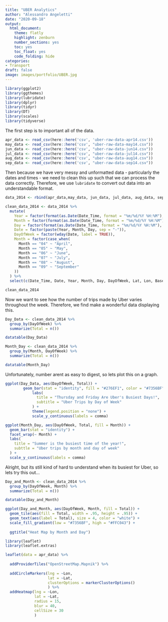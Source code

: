 ```yaml
---
title: "UBER Analytics"
author: "Alessandro Angeletti"
date: "2020-09-18"
output:
  html_document:
    theme: flatly
    highlight: zenburn
    number_sections: yes
    toc: yes
    toc_float: yes
    code_folding: hide
categories:
- Transport
draft: false
image: images/portfolio/UBER.jpg
---
```


```r
library(ggplot2)
library(ggthemes)
library(lubridate)
library(dplyr)
library(tidyr)
library(DT)
library(scales)
library(tidyverse)
```

The first step is to important all of the data.

```r
apr_data <- read_csv(here::here('csv', 'uber-raw-data-apr14.csv'))
may_data <- read_csv(here::here('csv', "uber-raw-data-may14.csv"))
jun_data <- read_csv(here::here('csv', "uber-raw-data-jun14.csv"))
jul_data <- read_csv(here::here('csv', "uber-raw-data-jul14.csv"))
aug_data <- read_csv(here::here('csv', "uber-raw-data-aug14.csv"))
sep_data <- read_csv(here::here('csv', "uber-raw-data-sep14.csv"))
```


Then because we have very messy and unformatted data - particularly the dates and times - we need to clean this up such that we can process the data correctly. Therefore, we use `lubridate` to convert out data into an understandable format.

```r
data_2014 <- rbind(apr_data,may_data, jun_data, jul_data, aug_data, sep_data)

clean_data_2014 <- data_2014 %>% 
  mutate(
    Year = factor(format(as.Date(Date_Time, format = "%m/%d/%Y %H:%M"), "%Y")),
    Month = factor(format(as.Date(Date_Time, format = "%m/%d/%Y %H:%M"), "%m")),
    Day = factor(format(as.Date(Date_Time, format = "%m/%d/%Y %H:%M"), "%d")),
    Date = factor(paste(Year, Month, Day, sep = "-")),
    DayOfWeek = factor(wday(Date, label = TRUE)),
    Month = factor(case_when(
      Month == "04" ~ "April",
      Month == "05" ~ "May",
      Month == "06" ~ "June",
      Month == "07" ~ "July",
      Month == "08" ~ "August",
      Month == "09" ~ "September"
    ))
  ) %>% 
  select(c(Date_Time, Date, Year, Month, Day, DayOfWeek, Lat, Lon, Base))

clean_data_2014
```

Now we want to see how the number of trips made by Uber varies throughout the week. Therefore, we find make a wonderful data displaying this.

```r
Day_Data <- clean_data_2014 %>% 
  group_by(DayOfWeek) %>%
  summarize(Total = n())

datatable(Day_Data)

Month_Day <- clean_data_2014 %>%
  group_by(Month, DayOfWeek) %>%
  summarize(Total = n())

datatable(Month_Day)
```

Unfortunately, number arent as easy to digest, so lets plot this on a graph.

```r
ggplot(Day_Data, aes(DayOfWeek, Total)) + 
        geom_bar(stat = "identity", fill = "#276EF1", color = "#7356BF") +
            labs(
              title = "Thursday and Friday Are Uber's Busiest Days!",
              subtitle = "Uber Trips by Day of Week"
            ) +
            theme(legend.position = "none") +
            scale_y_continuous(labels = comma)

ggplot(Month_Day, aes(DayOfWeek, Total, fill = Month)) + 
  geom_bar(stat = "identity") +
  facet_wrap(~ Month) +
  labs(
    title = "Summer is the busiest time of the year!",
    subttle = "Uber trips by month and day of week"
  ) +
  scale_y_continuous(labels = comma)
```
Alright, but its still kind of hard to understand when its busiest for Uber, so lets try this out...

```r
Day_and_Month <- clean_data_2014 %>%
  group_by(DayOfWeek, Month) %>%
  summarize(Total = n())

datatable(Day_and_Month)

ggplot(Day_and_Month, aes(DayOfWeek, Month, fill = Total)) +
  geom_tile(aes(fill = Total, width = .95, height = .95)) +
  geom_text(aes(label = Total), size = 4, color = "white") +
  scale_fill_gradient(low = "#7356BF", high = "#FFC043") +
  
  ggtitle("Heat Map by Month and Day")
```

```r
library(leaflet)
library(leaflet.extras)

leaflet(data = apr_data) %>% 
  
  addProviderTiles("OpenStreetMap.Mapnik") %>% 
  
  addCircleMarkers(lng = ~Lon, 
                   lat = ~Lat,
                   clusterOptions = markerClusterOptions()
                   ) %>% 
  addHeatmap(lng = ~Lon, 
             lat = ~Lat,
             radius = 15,
             blur = 40,
             cellSize = 30
             )
```

